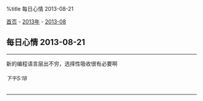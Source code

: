 %title 每日心情 2013-08-21

[[../../../index|首页]] - [[../index|2013年]] - [[index|2013-08]]
==每日心情 2013-08-21==
----
新的编程语言层出不穷，选择性吸收很有必要啊
======下午5:18======
----
